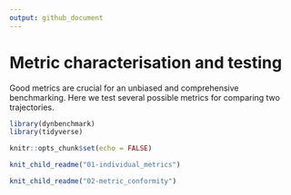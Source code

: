 ```yaml
---
output: github_document
---
```


# Metric characterisation and testing

Good metrics are crucial for an unbiased and comprehensive benchmarking. Here we test several possible metrics for comparing two trajectories.

```r
library(dynbenchmark)
library(tidyverse)

knitr::opts_chunk$set(echo = FALSE)
```

```r
knit_child_readme("01-individual_metrics")
```


```r
knit_child_readme("02-metric_conformity")
```
